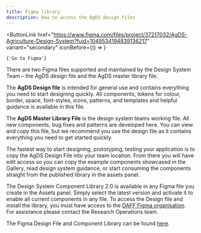 ```yaml
---
title: Figma library
description: How to access the AgDS design files
---
```


<ButtonLink
	href="https://www.figma.com/files/project/37217032/AgDS-Agriculture-Design-System?fuid=1049534194839136217"
	variant="secondary"
	iconBefore={() => <FigmaLogo />}
>
	{'Go to Figma'}
</ButtonLink>

There are two Figma files supported and maintained by the Design System Team – the AgDS design file and the AgDS master library file.

The **AgDS Design file** is intended for general use and contains everything you need to start designing quickly. All components, tokens for colour, border, space, font-styles, icons, patterns, and templates and helpful guidance is available in this file.

The **AgDS Master Library File** is the design system teams working file. All new components, bug fixes and patterns are developed here. You can view and copy this file, but we recommend you use the design file as it contains everything you need to get started quickly.

The fastest way to start designing, prototyping, testing your application is to copy the AgDS Design File into your team location. From there you will have edit access so you can copy the example components showcased in the Gallery, read design system guidance, or start consuming the components straight from the published library in the assets panel.

The Design System Component Library 2.0 is available in any Figma file you create in the Assets panel. Simply select the latest version and activate it to enable all current components in any file.
To access the Design file and install the library, you must have access to the [DAFF Figma organisation](https://www.figma.com/files/team/987658210083094931). For assistance please contact the Research Operations team.

The Figma Design File and Component Library can be found [here](https://www.figma.com/files/project/37217032/AgDS-Agriculture-Design-System?fuid=1049534194839136217).
